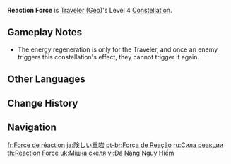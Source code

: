 {{Constellation Infobox
|image       = Constellation Reaction Force.png
|description = The shockwave triggered by [[Wake of Earth]] regenerates 5 Energy for every opponent hit.<br>A maximum of 25 Energy can be regenerated in this manner at any one time.
|level       = 4
|character   = Traveler (Geo)
|utility1    = Energy
}}
'''Reaction Force''' is [[Traveler (Geo)]]'s Level 4 [[Constellation]].

==Gameplay Notes==
*The energy regeneration is only for the Traveler, and once an enemy triggers this constellation's effect, they cannot trigger it again.

==Other Languages==
{{Other Languages
|en      = Reaction Force
|zhs     = 险峻的重岩
|zhs_rm  = Xiǎnjùn de Zhòng Yán
|zht     = 險峻的重岩
|zht_rm  = Xiǎnjùn de Zhòng Yán
|zh_tl   = Precipitous Heavy Rock
|ja      = 険しい重岩
|ja_rm   = Kewashii Juugan{{Assumed}}
|ja_tl   = Precipitous Heavy Rock
|ko      = 험준한 바위
|ko_tl   = Rugged Rock
|es      = Fuerza de reacción
|es_tl   = Reaction Force
|fr      = Force de réaction
|fr_tl   = Reaction Force
|ru      = Сила реакции
|ru_tl   = Force of Reaction
|th      = Reaction Force
|vi      = Đá Nặng Nguy Hiểm
|vi_tl   = Dangerous Heavy Rock
|de      = Schroffer Felsen
|de_tl   = Rugged Rock
|id      = Reaction Force
|pt      = Força de Reação
|pt_tl   = Reaction Force
|tr      = Tepki Kuvveti
|tr_tl   = Reaction Force
|it      = Azione e reazione
|it_tl   = Action and Reaction
}}

==Change History==
{{Change History|1.0}}

==Navigation==
{{Talent Navbox|Traveler (Geo)}}

[[fr:Force de réaction]]
[[ja:険しい重岩]]
[[pt-br:Força de Reação]]
[[ru:Сила реакции]]
[[th:Reaction Force]]
[[uk:Міцна скеля]]
[[vi:Đá Nặng Nguy Hiểm]]